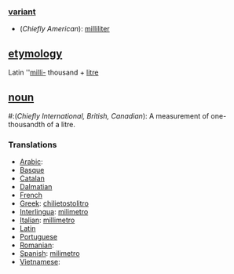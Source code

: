 ===[[variant]]===

* (''Chiefly American''): [[milliliter]]

==[[etymology]]==

Latin ''[[milli-]] thousand + [[litre]]

==[[noun]]==

#:(''Chiefly International, British, Canadian''): A measurement of one-thousandth of a litre.

===Translations===

*[[Arabic]]: 
*[[Basque]]
*[[Catalan]]
*[[Dalmatian language|Dalmatian]]
*[[French]]
*[[Greek]]: [[chilietostolitro]]
*[[Interlingua]]: [[milimetro]]
*[[Italian]]: [[millimetro]]
*[[Latin]]
*[[Portuguese]]
*[[Romanian]]:
*[[Spanish]]: [[milimetro]]
*[[Vietnamese]]: